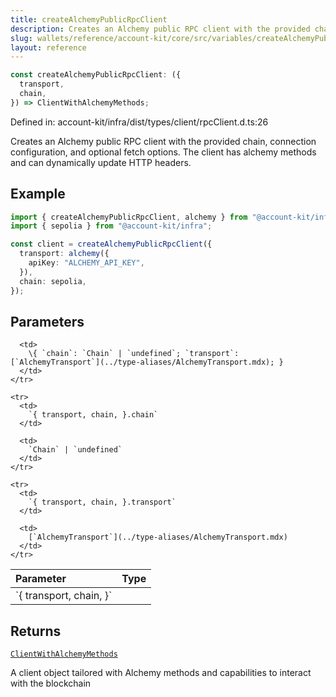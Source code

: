 ```yaml
---
title: createAlchemyPublicRpcClient
description: Creates an Alchemy public RPC client with the provided chain, connection configuration, and optional fetch options. The client has alchemy methods and can dynamically update HTTP headers.
slug: wallets/reference/account-kit/core/src/variables/createAlchemyPublicRpcClient
layout: reference
---
```


```ts
const createAlchemyPublicRpcClient: ({
  transport,
  chain,
}) => ClientWithAlchemyMethods;
```

Defined in: account-kit/infra/dist/types/client/rpcClient.d.ts:26

Creates an Alchemy public RPC client with the provided chain, connection configuration, and optional fetch options. The client has alchemy methods and can dynamically update HTTP headers.

## Example

```ts
import { createAlchemyPublicRpcClient, alchemy } from "@account-kit/infra";
import { sepolia } from "@account-kit/infra";

const client = createAlchemyPublicRpcClient({
  transport: alchemy({
    apiKey: "ALCHEMY_API_KEY",
  }),
  chain: sepolia,
});
```

## Parameters

<table>
  <thead>
    <tr>
      <th align="left">Parameter</th>
      <th align="left">Type</th>
    </tr>
  </thead>

  <tbody>
    <tr>
      <td>
        `{ transport, chain, }`
      </td>

      <td>
        \{ `chain`: `Chain` | `undefined`; `transport`: [`AlchemyTransport`](../type-aliases/AlchemyTransport.mdx); }
      </td>
    </tr>

    <tr>
      <td>
        `{ transport, chain, }.chain`
      </td>

      <td>
        `Chain` | `undefined`
      </td>
    </tr>

    <tr>
      <td>
        `{ transport, chain, }.transport`
      </td>

      <td>
        [`AlchemyTransport`](../type-aliases/AlchemyTransport.mdx)
      </td>
    </tr>

  </tbody>
</table>

## Returns

[`ClientWithAlchemyMethods`](../type-aliases/ClientWithAlchemyMethods.mdx)

A client object tailored with Alchemy methods and capabilities to interact with the blockchain
